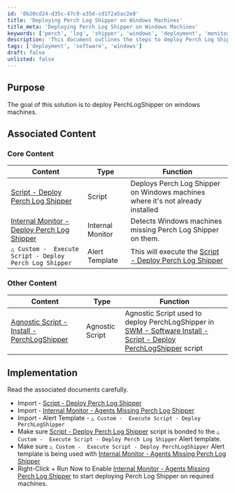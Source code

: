 ```yaml
---
id: '0b20cd24-d35c-47c9-a35d-cd1f2a5ac2e8'
title: 'Deploying Perch Log Shipper on Windows Machines'
title_meta: 'Deploying Perch Log Shipper on Windows Machines'
keywords: ['perch', 'log', 'shipper', 'windows', 'deployment', 'monitor']
description: 'This document outlines the steps to deploy Perch Log Shipper on Windows machines, detailing associated scripts and monitors needed for effective implementation.'
tags: ['deployment', 'software', 'windows']
draft: false
unlisted: false
---
```

## Purpose

The goal of this solution is to deploy PerchLogShipper on windows machines.

## Associated Content

### Core Content

| Content                                                                 | Type         | Function                                                                     |
|-------------------------------------------------------------------------|--------------|------------------------------------------------------------------------------|
| [Script - Deploy Perch Log Shipper](https://proval.itglue.com/DOC-5078775-14986108) | Script       | Deploys Perch Log Shipper on Windows machines where it's not already installed |
| [Internal Monitor - Deploy Perch Log Shipper](https://proval.itglue.com/DOC-5078775-14986404) | Internal Monitor | Detects Windows machines missing Perch Log Shipper on them.                  |
| `△ Custom -  Execute Script - Deploy Perch Log Shipper`               | Alert Template | This will execute the [Script - Deploy Perch Log Shipper](https://proval.itglue.com/DOC-5078775-14986108) |

### Other Content

| Content                                                                 | Type           | Function                                                                                           |
|-------------------------------------------------------------------------|----------------|----------------------------------------------------------------------------------------------------|
| [Agnostic Script - Install - PerchLogShipper](https://proval.itglue.com/DOC-5078775-14959900) | Agnostic Script | Agnostic Script used to deploy PerchLogShipper in [SWM - Software Install - Script - Deploy PerchLogShipper](https://proval.itglue.com/DOC-5078775-14986108) script |

## Implementation

Read the associated documents carefully. 

- Import - [Script - Deploy Perch Log Shipper](https://proval.itglue.com/DOC-5078775-14986108) 
- Import - [Internal Monitor - Agents Missing Perch Log Shipper](https://proval.itglue.com/DOC-5078775-14986404) 
- Import - Alert Template - `△ Custom -  Execute Script - Deploy PerchLogShipper`
- Make sure [Script - Deploy Perch Log Shipper](https://proval.itglue.com/DOC-5078775-14986108) script is bonded to the `△ Custom -  Execute Script - Deploy Perch Log Shipper` Alert template.
- Make sure `△ Custom -  Execute Script - Deploy PerchLogShipper` Alert template is being used with [Internal Monitor - Agents Missing Perch Log Shipper](https://proval.itglue.com/DOC-5078775-14986404)
- Right-Click + Run Now to Enable [Internal Monitor - Agents Missing Perch Log Shipper](https://proval.itglue.com/DOC-5078775-14986404) to start deploying Perch Log Shipper on required machines.












